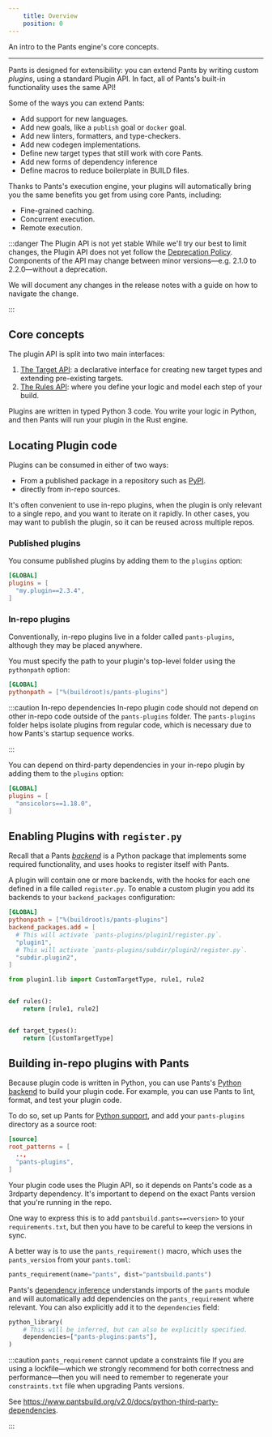 ```yaml
---
    title: Overview
    position: 0
---
```


An intro to the Pants engine's core concepts.

---

Pants is designed for extensibility: you can extend Pants by writing custom _plugins_, using a standard Plugin API. In fact, all of Pants's built-in functionality uses the same API!

Some of the ways you can extend Pants:

* Add support for new languages.
* Add new goals, like a `publish` goal or `docker` goal.
* Add new linters, formatters, and type-checkers.
* Add new codegen implementations.
* Define new target types that still work with core Pants.
* Add new forms of dependency inference
* Define macros to reduce boilerplate in BUILD files.

Thanks to Pants's execution engine, your plugins will automatically bring you the same benefits you get from using core Pants, including:

- Fine-grained caching.
- Concurrent execution.
- Remote execution.

:::danger The Plugin API is not yet stable
While we'll try our best to limit changes, the Plugin API does not yet follow the [Deprecation Policy](doc:deprecation-policy). Components of the API may change between minor versions—e.g. 2.1.0 to 2.2.0—without a deprecation.

We will document any changes in the release notes with a guide on how to navigate the change.

:::


## Core concepts
The plugin API is split into two main interfaces:

1. [The Target API](doc:target-api-concepts): a declarative interface for creating new target types and extending pre-existing targets.
2. [The Rules API](doc:rules-api-concepts): where you define your logic and model each step of your build.

Plugins are written in typed Python 3 code. You write your logic in Python, and then Pants will run your plugin in the Rust engine.
## Locating Plugin code
Plugins can be consumed in either of two ways:

-  From a published package in a repository such as [PyPI](https://pypi.org/).
- directly from in-repo sources. 

It's often convenient to use in-repo plugins, when the plugin is only relevant to a single repo, and you want to iterate on it rapidly. In other cases, you may want to publish the plugin, so it can be reused across multiple repos.

### Published plugins

You consume published plugins by adding them to the `plugins` option:
```toml title="pants.toml"
[GLOBAL]
plugins = [
  "my.plugin==2.3.4",
]
```

### In-repo plugins

Conventionally, in-repo plugins live in a folder called `pants-plugins`, although they may be placed anywhere.

You must specify the path to your plugin's top-level folder using the `pythonpath` option:
```toml title="pants.toml"
[GLOBAL]
pythonpath = ["%(buildroot)s/pants-plugins"]
```



:::caution In-repo dependencies
In-repo plugin code should not depend on other in-repo code outside of the `pants-plugins` folder.  The `pants-plugins` folder helps isolate plugins from regular code, which is necessary due to how Pants's startup sequence works.

:::

You can depend on third-party dependencies in your in-repo plugin by adding them to the `plugins` option:
```toml title="pants.toml"
[GLOBAL]
plugins = [
  "ansicolors==1.18.0",
]
```


## Enabling Plugins with `register.py`
Recall that a Pants [_backend_](doc:enabling-backends) is a Python package that implements some required functionality, and uses hooks to register itself with Pants.  

A plugin will contain one or more backends, with the hooks for each one defined in a file called `register.py`.  To enable a custom plugin you add its backends to your `backend_packages` configuration:
```toml tab={"label":"pants.toml"}
[GLOBAL]
pythonpath = ["%(buildroot)s/pants-plugins"]
backend_packages.add = [
  # This will activate `pants-plugins/plugin1/register.py`.
  "plugin1",
  # This will activate `pants-plugins/subdir/plugin2/register.py`.
  "subdir.plugin2",
]
```

```python tab={"label":"pants-plugins/plugin1/register.py"}
from plugin1.lib import CustomTargetType, rule1, rule2


def rules():
    return [rule1, rule2]


def target_types():
    return [CustomTargetType]
```


## Building in-repo plugins with Pants
Because plugin code is written in Python, you can use Pants's [Python backend](doc:python-backend) to build your plugin code. For example, you can use Pants to lint, format, and test your plugin code.

To do so, set up Pants for [Python support](doc:python), and add your `pants-plugins` directory as a source root:
```toml title="pants.toml"
[source]
root_patterns = [
  ..,
  "pants-plugins",
]
```

Your plugin code uses the Plugin API, so it depends on Pants's code as a 3rdparty dependency. It's important to depend on the exact Pants version that you're running in the repo. 

One way to express this is to add `pantsbuild.pants==<version>` to your `requirements.txt`, but then you have to be careful to keep the versions in sync.

A better way is to use the `pants_requirement()` macro, which uses the `pants_version` from your `pants.toml`:
```python title="pants-plugins/BUILD"
pants_requirement(name="pants", dist="pantsbuild.pants")
```

Pants's [dependency inference](doc:targets) understands imports of the `pants` module and will automatically add dependencies on the `pants_requirement` where relevant. You can also explicitly add it to the `dependencies` field:
```python title="pants-plugins/bash/BUILD"
python_library(
    # This will be inferred, but can also be explicitly specified.
    dependencies=["pants-plugins:pants"],
)
```



:::caution `pants_requirement` cannot update a constraints file
If you are using a lockfile—which we strongly recommend for both correctness and performance—then you will need to remember to regenerate your `constraints.txt` file when upgrading Pants versions.

See https://www.pantsbuild.org/v2.0/docs/python-third-party-dependencies.

:::
